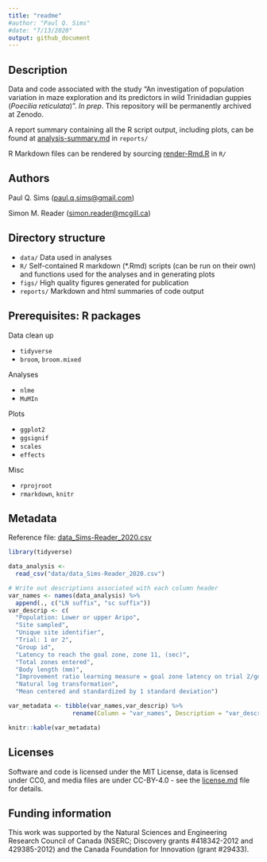 ```yaml
---
title: "readme"
#author: "Paul Q. Sims"
#date: "7/13/2020"
output: github_document
---
```


## Description

Data and code associated with the study “An investigation of population variation in maze exploration and its predictors in wild Trinidadian guppies (*Poecilia reticulata*)”. *In prep*. This repository will be permanently archived at Zenodo. 

A report summary containing all the R script output, including plots, can be found at [analysis-summary.md](https://github.com/paulqsims/inno_pop/blob/master/reports/analysis-summary.md) in `reports/`

R Markdown files can be rendered by sourcing [render-Rmd.R](https://github.com/paulqsims/inno_pop/blob/master/R/render-Rmd.R) in `R/`

## Authors

Paul Q. Sims (<paul.q.sims@gmail.com>)

Simon M. Reader (<simon.reader@mcgill.ca>)

## Directory structure

* `data/` Data used in analyses
* `R/` Self-contained R markdown (*.Rmd) scripts (can be run on their own) and functions used for the analyses and in generating plots
* `figs/` High quality figures generated for publication
* `reports/` Markdown and html summaries of code output

## Prerequisites: R packages

Data clean up

* `tidyverse`
* `broom`, `broom.mixed`

Analyses

* `nlme`
* `MuMIn`

Plots

* `ggplot2`
* `ggsignif`
* `scales`
* `effects`

Misc

* `rprojroot`
* `rmarkdown`, `knitr`

## Metadata

Reference file: [data_Sims-Reader_2020.csv](https://github.com/paulqsims/inno_pop/blob/master/data/data_Sims-Reader_2020.csv)

```r

library(tidyverse)

data_analysis <- 
  read_csv("data/data_Sims-Reader_2020.csv")

# Write out descriptions associated with each column header
var_names <- names(data_analysis) %>%
  append(., c("LN suffix", "sc suffix"))
var_descrip <- c(
  "Population: Lower or upper Aripo",
  "Site sampled",
  "Unique site identifier",
  "Trial: 1 or 2",
  "Group id",
  "Latency to reach the goal zone, zone 11, (sec)",
  "Total zones entered",
  "Body length (mm)",
  "Improvement ratio learning measure = goal zone latency on trial 2/goal zone latency on trial 1",
  "Natural log transformation",
  "Mean centered and standardized by 1 standard deviation")

var_metadata <- tibble(var_names,var_descrip) %>%
                  rename(Column = "var_names", Description = "var_descrip")

knitr::kable(var_metadata)
```

## Licenses

Software and code is licensed under the MIT License, data is licensed under CC0, and media files are under CC-BY-4.0 - see the [license.md](https://github.com/paulqsims/inno_pop/blob/master/license.md) file for details.

## Funding information

This work was supported by the Natural Sciences and Engineering Research Council of Canada (NSERC; Discovery grants #418342-2012 and 429385-2012) and the Canada Foundation for Innovation (grant #29433).

